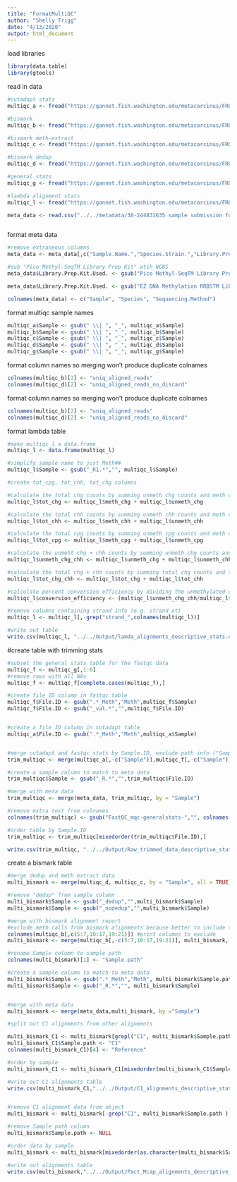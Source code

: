 ```yaml
---
title: "FormatMultiQC"
author: "Shelly Trigg"
date: "4/13/2020"
output: html_document
---
```


load libraries
```r
library(data.table)
library(gtools)
```

read in data 
```r
#cutadapt stats
multiqc_a <- fread("https://gannet.fish.washington.edu/metacarcinus/FROGER_meth_compare/20200413/multiqc_data/multiqc_cutadapt.txt", header = TRUE, sep = "\t", stringsAsFactors = FALSE)

#bismark
multiqc_b <- fread("https://gannet.fish.washington.edu/metacarcinus/FROGER_meth_compare/20200413/multiqc_data/multiqc_bismark_alignment.txt", header = TRUE, sep = "\t", stringsAsFactors = FALSE)

#bismark meth-extract
multiqc_c <- fread("https://gannet.fish.washington.edu/metacarcinus/FROGER_meth_compare/20200413/multiqc_data/multiqc_bismark_methextract.txt", header = TRUE, sep = "\t", stringsAsFactors = FALSE)

#bismark dedup
multiqc_d <- fread("https://gannet.fish.washington.edu/metacarcinus/FROGER_meth_compare/20200413/multiqc_data/multiqc_bismark_dedup.txt", header = TRUE, sep = "\t", stringsAsFactors = FALSE)

#general stats
multiqc_g <- fread("https://gannet.fish.washington.edu/metacarcinus/FROGER_meth_compare/20200413/multiqc_data/multiqc_general_stats.txt", header = TRUE, sep = "\t", stringsAsFactors = FALSE)

#lambda alignment stats
multiqc_l <- fread("https://gannet.fish.washington.edu/metacarcinus/FROGER_meth_compare/20200424/multiqc_data/multiqc_bismark_alignment.txt", header = TRUE, sep = "\t", stringsAsFactors = FALSE)

meta_data <- read.csv("../../metadata/30-244831635 sample submission form.csv", skip = 1, header = TRUE, quote = "", row.names = NULL)



```


format meta data
```r
#remove extraneous columns
meta_data <- meta_data[,c("Sample.Name.","Species.Strain.","Library.Prep.Kit.Used.")]

#sub "Pico Methyl-SeqTM Library Prep Kit" wtih WGBS 
meta_data$Library.Prep.Kit.Used. <- gsub("Pico Methyl-SeqTM Library Prep Kit", "WGBS", meta_data$Library.Prep.Kit.Used.)

meta_data$Library.Prep.Kit.Used. <- gsub("EZ DNA Methylation RRBSTM Library Prep Kit Catalog Nos. D5460S", "RRBS", meta_data$Library.Prep.Kit.Used.)

colnames(meta_data) <- c("Sample", "Species", "Sequencing.Method")
```


format multiqc sample names
```r
multiqc_a$Sample <- gsub(" \\| ", "_", multiqc_a$Sample)
multiqc_b$Sample <- gsub(" \\| ", "_", multiqc_b$Sample)
multiqc_c$Sample <- gsub(" \\| ", "_", multiqc_c$Sample)
multiqc_d$Sample <- gsub(" \\| ", "_", multiqc_d$Sample)
multiqc_g$Sample <- gsub(" \\| ", "_", multiqc_g$Sample)
```

format column names so merging won't produce duplicate colnames
```r
colnames(multiqc_b)[2] <- "uniq_aligned_reads"
colnames(multiqc_d)[2] <- "uniq_aligned_reads_no_discard"

```

format column names so merging won't produce duplicate colnames
```r
colnames(multiqc_b)[2] <- "uniq_aligned_reads"
colnames(multiqc_d)[2] <- "uniq_aligned_reads_no_discard"

```

format lambda table
```r
#make multiqc_l a data.frame
multiqc_l <- data.frame(multiqc_l)

#simplify sample name to just Meth##
multiqc_l$Sample <- gsub("_R1.*","", multiqc_l$Sample)

#create tot_cpg, tot_chh, tot_chg columns

#calculate the total chg counts by summing unmeth chg counts and meth chg counts
multiqc_l$tot_chg <- multiqc_l$meth_chg + multiqc_l$unmeth_chg

#calculate the total chh counts by summing unmeth chh counts and meth chh counts
multiqc_l$tot_chh <- multiqc_l$meth_chh + multiqc_l$unmeth_chh

#calculate the total cpg counts by summing unmeth cpg counts and meth cpg counts
multiqc_l$tot_cpg <- multiqc_l$meth_cpg + multiqc_l$unmeth_cpg

#calculate the unmeht chg + chh counts by summing unmeth chg counts and unmeth chh counts
multiqc_l$unmeth_chg_chh <- multiqc_l$unmeth_chg + multiqc_l$unmeth_chh

#calculate the total chg + chh counts by summing total chg counts and total chh counts
multiqc_l$tot_chg_chh <- multiqc_l$tot_chg + multiqc_l$tot_chh

#calculate percent conversion efficiency by dividing the unmethylated chg + chh counts by the total (meth + unmeth) chg + chh counts
multiqc_l$conversion_efficiency <- (multiqc_l$unmeth_chg_chh/multiqc_l$tot_chg_chh) *100

#remove columns containing strand info (e.g. strand_ot)
multiqc_l <- multiqc_l[,-grep("strand_",colnames(multiqc_l))]

#write out table
write.csv(multiqc_l, "../../Output/lamda_alignments_descriptive_stats.csv", row.names = FALSE, quote = FALSE)

```



#create table with trimming stats
```r
#subset the general stats table for the fastqc data
multiqc_f <- multiqc_g[,1:6]
#remove rows with all NAs
multiqc_f <- multiqc_f[complete.cases(multiqc_f),]

#create file ID column in fastqc table
multiqc_f$File.ID <- gsub(".*_Meth","Meth",multiqc_f$Sample)
multiqc_f$File.ID <- gsub("_val.*","",multiqc_f$File.ID)


#create a file ID column in cutadapt table
multiqc_a$File.ID <- gsub(".*_Meth","Meth",multiqc_a$Sample)


#merge cutadapt and fastqc stats by Sample.ID, exclude path info ("Sample" column)
trim_multiqc <- merge(multiqc_a[,-c("Sample")],multiqc_f[,-c("Sample")], by = "File.ID")

#create a sample column to match to meta data
trim_multiqc$Sample <- gsub("_R.*","",trim_multiqc$File.ID)

#merge with meta data
trim_multiqc <- merge(meta_data, trim_multiqc, by = "Sample")

#remove extra text from colnames
colnames(trim_multiqc) <- gsub("FastQC_mqc-generalstats-","", colnames(trim_multiqc))

#order table by Sample.ID 
trim_multiqc <- trim_multiqc[mixedorder(trim_multiqc$File.ID),]

write.csv(trim_multiqc, "../../Output/Raw_trimmed_data_descriptive_stats.csv", row.names = FALSE, quote = FALSE)

```

create a bismark table
```r
#merge dedup and meth extract data
multi_bismark <- merge(multiqc_d, multiqc_c, by = "Sample", all = TRUE)

#remove "dedup" from sample column
multi_bismark$Sample <- gsub("_dedup","",multi_bismark$Sample)
multi_bismark$Sample <- gsub("_nodedup","",multi_bismark$Sample)

#merge with bismark alignment report
#exclude meth calls from bismark alignments because better to include these from meth extract report
colnames(multiqc_b[,c(5:7,10:17,19:21)]) #print columns to exclude
multi_bismark <- merge(multiqc_b[,-c(5:7,10:17,19:21)], multi_bismark, by = "Sample", all = TRUE) #merge

#rename Sample column to sample path
colnames(multi_bismark)[1] <- "Sample.path"

#create a sample column to match to meta data
multi_bismark$Sample <- gsub(".*_Meth","Meth", multi_bismark$Sample.path)
multi_bismark$Sample <- gsub("_R.*","", multi_bismark$Sample)


#merge with meta data
multi_bismark <- merge(meta_data,multi_bismark, by ="Sample")

#split out C1 alignments from other alignments

multi_bismark_C1 <- multi_bismark[grepl("C1", multi_bismark$Sample.path ),]
multi_bismark_C1$Sample.path <- "C1"
colnames(multi_bismark_C1)[4] <- "Reference"

#order by sample
multi_bismark_C1 <- multi_bismark_C1[mixedorder(multi_bismark_C1$Sample),]

#write out C1 alignments table
write.csv(multi_bismark_C1,"../../Output/C1_alignments_descriptive_stats.csv", row.names = FALSE, quote = FALSE)


#remove C1 alignment data from object
multi_bismark <- multi_bismark[-grep("C1", multi_bismark$Sample.path ),]

#remove Sample path column
multi_bismark$Sample.path <- NULL

#order data by sample 
multi_bismark <- multi_bismark[mixedorder(as.character(multi_bismark$Sample)),]

#write out alignments table
write.csv(multi_bismark,"../../Output/Pact_Mcap_alignments_descriptive_stats.csv", row.names = FALSE, quote = FALSE)
```

